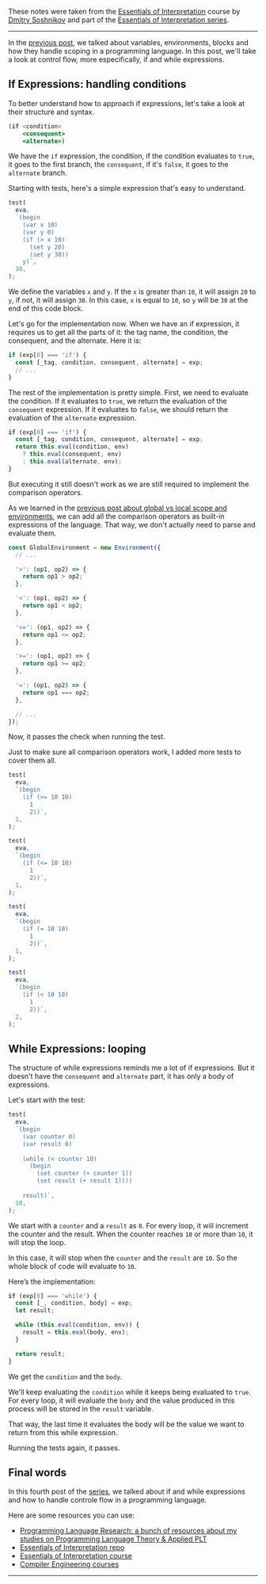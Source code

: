 <SmoothRender>

These notes were taken from the [Essentials of Interpretation](https://dmitrysoshnikov.teachable.com/p/essentials-of-interpretation) course by [Dmitry Soshnikov](https://dmitrysoshnikov.teachable.com/) and part of the [Essentials of Interpretation series](/series/essentials-of-interpretation).

---

In the [previous post](/series/essentials-of-interpretation/variables-environments-and-blocks), we talked about variables, environments, blocks and how they handle scoping in a programming language. In this post, we'll take a look at control flow, more especifically, if and while expressions.

## If Expressions: handling conditions

To better understand how to approach if expressions, let's take a look at their structure and syntax.

```jsx
(if <condition>
    <consequent>
    <alternate>)
```

We have the `if` expression, the condition, if the condition evaluates to `true`, it goes to the first branch, the `consequent`, if it's `false`, it goes to the `alternate` branch.

Starting with tests, here's a simple expression that's easy to understand.

```jsx
test(
  eva,
  `(begin
    (var x 10)
    (var y 0)
    (if (> x 10)
      (set y 20)
      (set y 30))
    y)`,
  30,
);
```

We define the variables `x` and `y`. If the `x` is greater than `10`, it will assign `20` to `y`, if not, it will assign `30`. In this case, `x` is equal to `10`, so `y` will be `30` at the end of this code block.

Let's go for the implementation now. When we have an if expression, it requires us to get all the parts of it: the tag name, the condition, the consequent, and the alternate. Here it is:

```jsx
if (exp[0] === 'if') {
  const [_tag, condition, consequent, alternate] = exp;
  // ...
}
```

The rest of the implementation is pretty simple. First, we need to evaluate the condition. If it evaluates to `true`, we return the evaluation of the `consequent` expression. If it evaluates to `false`, we should return the evaluation of the `alternate` expression.

```jsx
if (exp[0] === 'if') {
  const [_tag, condition, consequent, alternate] = exp;
  return this.eval(condition, env)
    ? this.eval(consequent, env)
    : this.eval(alternate, env);
}
```

But executing it still doesn't work as we are still required to implement the comparison operators.

As we learned in the [previous post about global vs local scope and environments](https://www.iamtk.co/series/essentials-of-interpretation/variables-environments-and-blocks), we can add all the comparison operators as built-in expressions of the language. That way, we don't actually need to parse and evaluate them.

```jsx
const GlobalEnvironment = new Environment({
  // ...

  '>': (op1, op2) => {
    return op1 > op2;
  },

  '<': (op1, op2) => {
    return op1 < op2;
  },

  '<=': (op1, op2) => {
    return op1 <= op2;
  },

  '>=': (op1, op2) => {
    return op1 >= op2;
  },

  '=': (op1, op2) => {
    return op1 === op2;
  },

  // ...
});
```

Now, it passes the check when running the test.

Just to make sure all comparison operators work, I added more tests to cover them all.

```jsx
test(
  eva,
  `(begin
    (if (>= 10 10)
      1
      2))`,
  1,
);

test(
  eva,
  `(begin
    (if (<= 10 10)
      1
      2))`,
  1,
);

test(
  eva,
  `(begin
    (if (= 10 10)
      1
      2))`,
  1,
);

test(
  eva,
  `(begin
    (if (< 10 10)
      1
      2))`,
  2,
);
```

## While Expressions: looping

The structure of while expressions reminds me a lot of if expressions. But it doesn't have the `consequent` and `alternate` part, it has only a body of expressions.

Let's start with the test:

```jsx
test(
  eva,
  `(begin
    (var counter 0)
    (var result 0)
    
    (while (< counter 10)
      (begin
        (set counter (+ counter 1))
        (set result (+ result 1))))
        
    result)`,
  10,
);
```

We start with a `counter` and a `result` as `0`. For every loop, it will increment the counter and the result. When the counter reaches `10` or more than `10`, it will stop the loop.

In this case, it will stop when the `counter` and the `result` are `10`. So the whole block of code will evaluate to `10`.

Here’s the implementation:

```jsx
if (exp[0] === 'while') {
  const [_, condition, body] = exp;
  let result;

  while (this.eval(condition, env)) {
    result = this.eval(body, env);
  }

  return result;
}
```

We get the `condition` and the `body`.

We'll keep evaluating the `condition` while it keeps being evaluated to `true`. For every loop, it will evaluate the `body` and the value produced in this process will be stored in the `result` variable.

That way, the last time it evaluates the body will be the value we want to return from this while expression.

Running the tests again, it passes.

## Final words

In this fourth post of the [series](/series/essentials-of-interpretation), we talked about if and while expressions and how to handle controle flow in a programming language.

Here are some resources you can use:

- [Programming Language Research: a bunch of resources about my studies on Programming Language Theory & Applied PLT](https://github.com/imteekay/programming-language-research)
- [Essentials of Interpretation repo](https://github.com/imteekay/essentials-of-interpretation)
- [Essentials of Interpretation course](https://dmitrysoshnikov.teachable.com/p/essentials-of-interpretation)
- [Compiler Engineering courses](https://dmitrysoshnikov.teachable.com)

---

</SmoothRender>

